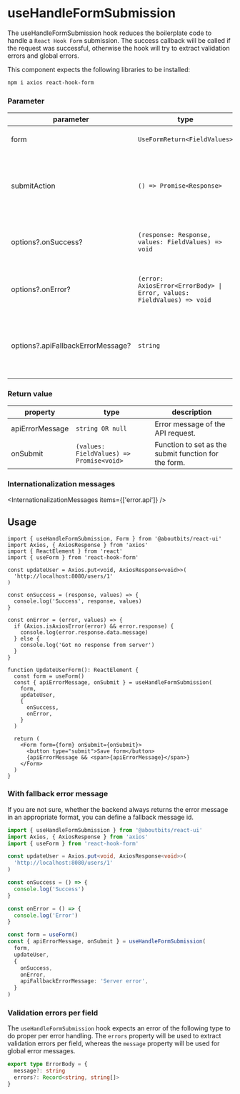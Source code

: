 
<Meta
  title="Components/APIHooks/useHandleFormSubmission"
  component={useHandleFormSubmission}
/>

# useHandleFormSubmission

The useHandleFormSubmission hook reduces the boilerplate code to handle a `React Hook Form` submission.
The success callback will be called if the request was successful, otherwise the hook will try to extract validation errors and global errors.

This component expects the following libraries to be installed:

```sh
npm i axios react-hook-form
```

### Parameter

| parameter                         | type                                                                   | description                                                       |
| --------------------------------- | ---------------------------------------------------------------------- | ----------------------------------------------------------------- |
| form                              | `UseFormReturn<FieldValues>`                                           | The return value of `useForm`                                     |
| submitAction                      | `() => Promise<Response>`                                              | The function that makes the actual request against the backend.   |
| options?.onSuccess?               | `(response: Response, values: FieldValues) => void`                    | Callback function after successful request.                       |
| options?.onError?                 | `(error: AxiosError<ErrorBody> \| Error, values: FieldValues) => void` | Callback function after occurrence of an error.                   |
| options?.apiFallbackErrorMessage? | `string`                                                               | Allows you to pass an optional message string for a general error |

### Return value

| property        | type                                     | description                                          |
| --------------- | ---------------------------------------- | ---------------------------------------------------- |
| apiErrorMessage | `string OR null`                         | Error message of the API request.                    |
| onSubmit        | `(values: FieldValues) => Promise<void>` | Function to set as the submit function for the form. |

### Internationalization messages

<InternationalizationMessages items={['error.api']} />

## Usage

```tsx
import { useHandleFormSubmission, Form } from '@aboutbits/react-ui'
import Axios, { AxiosResponse } from 'axios'
import { ReactElement } from 'react'
import { useForm } from 'react-hook-form'

const updateUser = Axios.put<void, AxiosResponse<void>>(
  'http://localhost:8080/users/1'
)

const onSuccess = (response, values) => {
  console.log('Success', response, values)
}

const onError = (error, values) => {
  if (Axios.isAxiosError(error) && error.response) {
    console.log(error.response.data.message)
  } else {
    console.log('Got no response from server')
  }
}

function UpdateUserForm(): ReactElement {
  const form = useForm()
  const { apiErrorMessage, onSubmit } = useHandleFormSubmission(
    form,
    updateUser,
    {
      onSuccess,
      onError,
    }
  )

  return (
    <Form form={form} onSubmit={onSubmit}>
      <button type="submit">Save form</button>
      {apiErrorMessage && <span>{apiErrorMessage}</span>}
    </Form>
  )
}
```

### With fallback error message

If you are not sure, whether the backend always returns the error message in an appropriate format, you can define a fallback message id.

```ts
import { useHandleFormSubmission } from '@aboutbits/react-ui'
import Axios, { AxiosResponse } from 'axios'
import { useForm } from 'react-hook-form'

const updateUser = Axios.put<void, AxiosResponse<void>>(
  'http://localhost:8080/users/1'
)

const onSuccess = () => {
  console.log('Success')
}

const onError = () => {
  console.log('Error')
}

const form = useForm()
const { apiErrorMessage, onSubmit } = useHandleFormSubmission(
  form,
  updateUser,
  {
    onSuccess,
    onError,
    apiFallbackErrorMessage: 'Server error',
  }
)
```

### Validation errors per field

The `useHandleFormSubmission` hook expects an error of the following type to do proper per error handling.
The `errors` property will be used to extract validation errors per field, whereas the `message` property will be used for global error messages.

```ts
export type ErrorBody = {
  message?: string
  errors?: Record<string, string[]>
}
```
